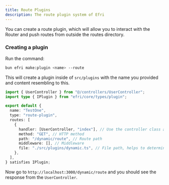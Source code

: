 ```yaml
---
title: Route Plugins
description: The route plugin system of Efri
---
```


You can create a route plugin, which will allow you to interact with the Router and push routes from outside the routes directory.

### Creating a plugin

Run the command:

```bash
bun efri make:plugin <name> --route
```

This will create a plugin inside of `src/plugins` with the name you provided and content resembling to this.

```ts
import { UserController } from "@/controllers/UserController";
import type { IPlugin } from "efri/core/types/plugin";

export default {
  name: "TestOne",
  type: "route-plugin",
  routes: [
    {
      handler: [UserController, "index"], // Use the controller class and the method you want to call
      method: "GET", // HTTP method
      path: "/dynamic/route", // Route path
      middleware: [], // Middleware
      file: "./src/plugins/dynamic.ts", // File path, helps to determine if the route is from a plugin or not
    },
  ],
} satisfies IPlugin;
```

Now go to `http://localhost:3000/dynamic/route` and you should see the response from the `UserController`.